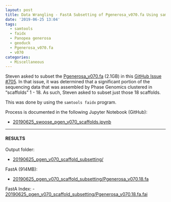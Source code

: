 ```yaml
---
layout: post
title: Data Wrangling - FastA Subsetting of Pgenerosa_v070.fa Using samtools faidx
date: '2019-06-25 13:04'
tags:
  - samtools
  - faidx
  - Panopea generosa
  - geoduck
  - Pgenerosa_v070.fa
  - v070
categories:
  - Miscellaneous
---
```

Steven asked to subset the [Pgenerosa_v070.fa](http://owl.fish.washington.edu/halfshell/genomic-databank/Pgenerosa_v070.fa) (2.1GB) in this [GitHub Issue #705](https://github.com/RobertsLab/resources/issues/705). In that issue, it was determined that a significant portion of the sequencing data that was assembled by Phase Genomics clustered in "scaffolds" 1 - 18. As such, Steven asked to subset just those 18 scaffolds.

This was done by using the `samtools faidx` program.

Process is documented in the following Jupyter Notebook (GitHub):

- [20190625_swoose_pgen_v070_scaffolds.ipynb](https://github.com/RobertsLab/code/blob/master/notebooks/sam/20190625_swoose_pgen_v070_scaffolds.ipynb)


---

#### RESULTS

Output folder:

- [20190625_pgen_v070_scaffold_subsetting/](https://gannet.fish.washington.edu/Atumefaciens/20190625_pgen_v070_scaffold_subsetting/)

FastA (914MB):

- [20190625_pgen_v070_scaffold_subsetting/Pgenerosa_v070.18.fa](https://gannet.fish.washington.edu/Atumefaciens/20190625_pgen_v070_scaffold_subsetting/Pgenerosa_v070.18.fa)

FastA Index:
- [20190625_pgen_v070_scaffold_subsetting/Pgenerosa_v070.18.fa.fai](https://gannet.fish.washington.edu/Atumefaciens/20190625_pgen_v070_scaffold_subsetting/Pgenerosa_v070.18.fa.fai)
